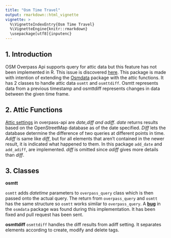 ```yaml
---
title: "Osm Time Travel"
output: rmarkdown::html_vignette
vignette: >
  %\VignetteIndexEntry{Osm Time Travel}
  %\VignetteEngine{knitr::rmarkdown}
  \usepackage[utf8]{inputenc}
---
```


## 1. Introduction
OSM Overpass Api supports query for attic data but this feature has not been implemented in R. This issue is discovered [here][1]. This package is made with intention of extending the [Osmdata][2] package with the attic functions. It has 2 classes to handle attic data `osmtt` and `osmttdiff`. Osmtt represents data from a previous timestamp and osmttdiff represents changes in data between the given time frame.

## 2. Attic Functions
[Attic settings][3] in overpass-api are *date,diff and adiff*. *date* returns results based on the OpenStreetMap database as of the date specified. *Diff* lets the database determine the difference of two queries at different points in time. *Adiff* is same like *diff*, but for all elements that aren't contained in the newer result, it is indicated what happened to them. In this package `add_date` and `add_adiff`, are implemented. *diff* is omitted since *adiff* gives more details than *diff*.

## 3. Classes

**osmtt**

`osmtt` adds *datetime* parameters to `overpass_query` class which is then passed onto the actual query. The return from `overpass_query` and `osmtt` has the same structure so `osmtt` works similar to `overpass_query`. A **[bug][4]** in the `osmdata` package was found during this implementation. It has been fixed and pull request has been sent.

**osmttdiff**
`osmttdiff` handles the diff results from adiff setting. It separates elements according to create, modify and delete tags.

  [1]: https://github.com/ropensci/osmdata/issues/179
  [2]: https://cran.r-project.org/web/packages/osmdata/index.html
  [3]: https://wiki.openstreetmap.org/wiki/Overpass_API/Overpass_QL#date
  [4]: https://github.com/ropensci/osmdata/issues/180

